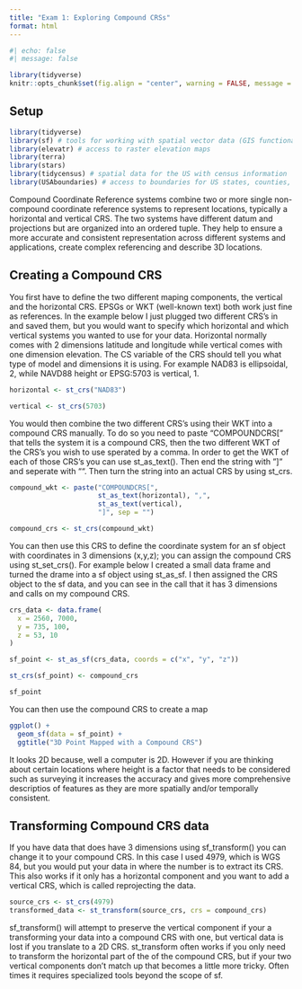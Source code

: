 ```yaml
---
title: "Exam 1: Exploring Compound CRSs"
format: html
---
```


```r
#| echo: false
#| message: false

library(tidyverse)
knitr::opts_chunk$set(fig.align = "center", warning = FALSE, message = FALSE)
```

## Setup 

```r
library(tidyverse)
library(sf) # tools for working with spatial vector data (GIS functionality, mapping)
library(elevatr) # access to raster elevation maps
library(terra)
library(stars)
library(tidycensus) # spatial data for the US with census information
library(USAboundaries) # access to boundaries for US states, counties, zip codes, and congressional districts 
```

Compound Coordinate Reference systems combine two or more single non-compound coordinate reference systems to represent locations, typically a horizontal and vertical CRS. The two systems have different datum and projections but are organized into an ordered tuple. They help to ensure a more accurate and consistent representation across different systems and applications, create complex referencing and describe 3D locations.  

## Creating a Compound CRS 

You first have to define the two different maping components, the vertical and the horizontal CRS. EPSGs or WKT (well-known text) both work just fine as references. In the example below I just plugged two different CRS's in and saved them, but you would want to specify which horizontal and which vertical systems you wanted to use for your data. Horizontal normally comes with 2 dimensions latitude and longitude while vertical comes with one dimension elevation. The CS variable of the CRS should tell you what type of model and dimensions it is using. For example NAD83 is ellipsoidal, 2, while NAVD88 height or EPSG:5703 is vertical, 1. 

```r
horizontal <- st_crs("NAD83")

vertical <- st_crs(5703)
```

You would then combine the two different CRS's using their WKT into a compound CRS manually. To do so you need to paste "COMPOUNDCRS[" that tells the system it is a compound CRS, then the two different WKT of the CRS's you wish to use sperated by a comma. In order to get the WKT of each of those CRS's you can use st_as_text(). Then end the string with "]" and seperate with "". Then turn the string into an actual CRS by using st_crs. 

```r
compound_wkt <- paste("COMPOUNDCRS[",
                      st_as_text(horizontal), ",",
                      st_as_text(vertical),
                      "]", sep = "")

compound_crs <- st_crs(compound_wkt)
```

You can then use this CRS to define the coordinate system for an sf object with coordinates in 3 dimensions (x,y,z); you can assign the compound CRS using st_set_crs(). For example below I created a small data frame and turned the drame into a sf object using st_as_sf. I then assigned the CRS object to the sf data, and you can see in the call that it has 3 dimensions and calls on my compound CRS. 

```r
crs_data <- data.frame(
  x = 2560, 7000, 
  y = 735, 100, 
  z = 53, 10
)

sf_point <- st_as_sf(crs_data, coords = c("x", "y", "z"))

st_crs(sf_point) <- compound_crs

sf_point
```
You can then use the compound CRS to create a map

```r
ggplot() + 
  geom_sf(data = sf_point) +
  ggtitle("3D Point Mapped with a Compound CRS")
```
It looks 2D because, well a computer is 2D. However if you are thinking about certain locations where height is a factor that needs to be considered such as surveying it increases the accuracy and gives more comprehensive descriptios of features as they are more spatially and/or temporally consistent. 

## Transforming Compound CRS data

If you have data that does have 3 dimensions using sf_transform() you can change it to your compound CRS. In this case I used 4979, which is WGS 84, but you would put your data in where the number is to extract its CRS. This also works if it only has a horizontal component and you want to add a vertical CRS, which is called reprojecting the data. 

```r
source_crs <- st_crs(4979)
transformed_data <- st_transform(source_crs, crs = compound_crs)
```


sf_transform() will attempt to preserve the vertical component if your a transforming your data into a compound CRS with one, but vertical data is lost if you translate to a 2D CRS. st_transform often works if you only need to transform the horizontal part of the of the compound CRS, but if your two vertical components don't match up that becomes a little more tricky. Often times it requires specialized tools beyond the scope of sf. 



